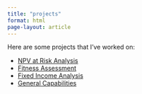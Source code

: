```yaml
---
title: "projects"
format: html
page-layout: article
---
```


Here are some projects that I've worked on:

-   [NPV at Risk Analysis](NPV_RISK_Analysis.html)
-   [Fitness Assessment](Assessing_fitness.html)
-   [Fixed Income Analysis](IR_risk_Analysis.html)
-   [General Capabilities](exam.html)
